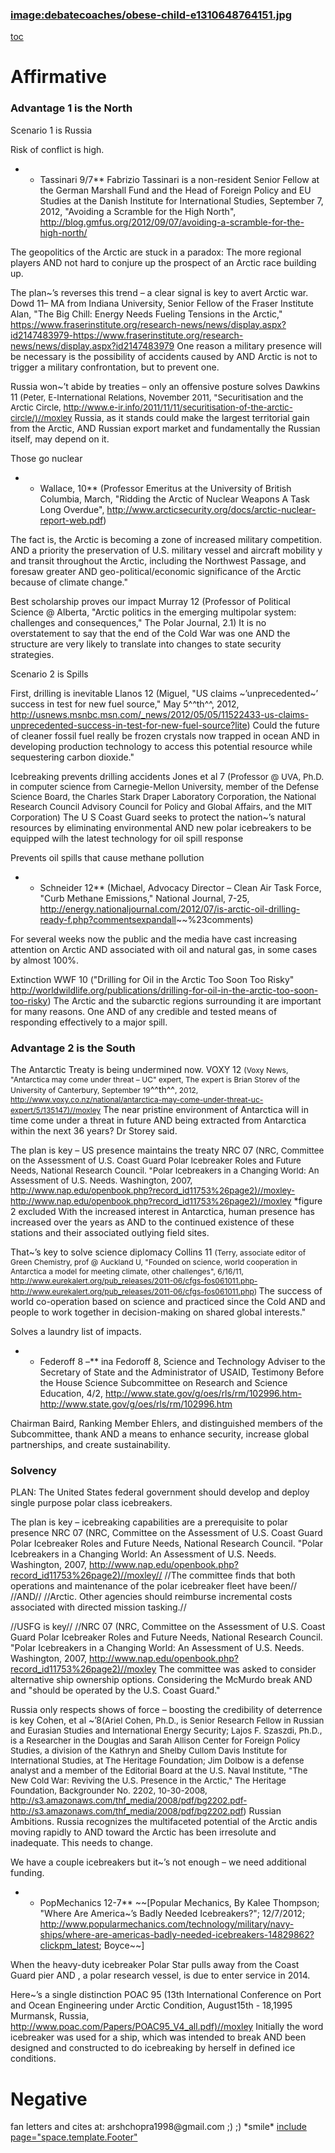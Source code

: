 ===[[image:debatecoaches/obese-child-e1310648764151.jpg]]=== 
[[toc]]
=Affirmative= 
=== === 
===Advantage 1 is the North=== 
Scenario 1 is Russia

Risk of conflict is high.
**Tassinari 9/7** Fabrizio Tassinari is a non-resident Senior Fellow at the German Marshall Fund and the Head of Foreign Policy and EU Studies at the Danish Institute for International Studies, September 7, 2012, "Avoiding a Scramble for the High North", http://blog.gmfus.org/2012/09/07/avoiding-a-scramble-for-the-high-north/
The geopolitics of the Arctic are stuck in a paradox: The more regional players
AND
not hard to conjure up the prospect of an Arctic race building up.

The plan~’s reverses this trend – a clear signal is key to avert Arctic war.
Dowd 11– MA from Indiana University, Senior Fellow of the Fraser Institute
Alan, "The Big Chill: Energy Needs Fueling Tensions in the Arctic," [[https://www.fraserinstitute.org/research-news/news/display.aspx?id2147483979-https://www.fraserinstitute.org/research-news/news/display.aspx?id2147483979]]
One reason a military presence will be necessary is the possibility of accidents caused by
AND
Arctic is not to trigger a military confrontation, but to prevent one.

Russia won~’t abide by treaties – only an offensive posture solves
Dawkins 11 <span style="font-size: 10pt;">(Peter, E-International Relations, November 2011, "Securitisation and the Arctic Circle, http://www.e-ir.info/2011/11/11/securitisation-of-the-arctic-circle/)//moxley</span>
Russia, as it stands could make the largest territorial gain from the Arctic,
AND
Russian export market and fundamentally the Russian itself, may depend on it.

Those go nuclear
**Wallace, 10** (Professor Emeritus at the University of British Columbia, March, "Ridding the Arctic of Nuclear Weapons A Task Long Overdue", http://www.arcticsecurity.org/docs/arctic-nuclear-report-web.pdf)
The fact is, the Arctic is becoming a zone of increased military competition.
AND
a priority the preservation of U.S. military vessel and aircraft mobility
y and transit throughout the Arctic, including the Northwest Passage, and foresaw greater
AND
geo-political/economic significance of the Arctic because of climate change."

Best scholarship proves our impact
Murray 12 (Professor of Political Science @ Alberta, "Arctic politics in the emerging multipolar system: challenges and consequences," The Polar Journal, 2.1)
It is no overstatement to say that the end of the Cold War was one
AND
the structure are very likely to translate into changes to state security strategies.

Scenario 2 is Spills

First, drilling is inevitable
Llanos 12 (Miguel, "US claims ~’unprecedented~’ success in test for new fuel source," May 5^^th^^, 2012, http://usnews.msnbc.msn.com/_news/2012/05/05/11522433-us-claims-unprecedented-success-in-test-for-new-fuel-source?lite)
Could the future of cleaner fossil fuel really be frozen crystals now trapped in ocean
AND
in developing production technology to access this potential resource while sequestering carbon dioxide."

Icebreaking prevents drilling accidents
Jones et al 7 <span style="font-size: 10pt;">(Professor @ UVA, Ph.D. in computer science from Carnegie-Mellon University, member of the Defense Science Board, the Charles Stark Draper Laboratory Corporation, the National Research Council Advisory Council for Policy and Global Affairs, and the MIT Corporation)</span>
The U S Coast Guard seeks to protect the nation~’s natural resources by eliminating environmental
AND
new polar icebreakers to be equipped wilh the latest technology for oil spill response

Prevents oil spills that cause methane pollution
**Schneider 12** (Michael, Advocacy Director – Clean Air Task Force, "Curb Methane Emissions," National Journal, 7-25, http://energy.nationaljournal.com/2012/07/is-arctic-oil-drilling-ready-f.php?commentsexpandall~~%23comments)
For several weeks now the public and the media have cast increasing attention on Arctic
AND
associated with oil and natural gas, in some cases by almost 100%.

Extinction
WWF 10 ("Drilling for Oil in the Arctic Too Soon Too Risky" http://worldwildlife.org/publications/drilling-for-oil-in-the-arctic-too-soon-too-risky)
The Arctic and the subarctic regions surrounding it are important for many reasons. One
AND
of any credible and tested means of responding effectively to a major spill.

===Advantage 2 is the South=== 

The Antarctic Treaty is being undermined now.
VOXY 12 <span style="font-size: 9pt;">(Voxy News, "Antarctica may come under threat – UC" expert, The expert is Brian Storev of the University of Canterbury, September 19</span>^^th^^<span style="font-size: 9pt;">, 2012, http://www.voxy.co.nz/national/antarctica-may-come-under-threat-uc-expert/5/135147)//moxley</span>
The near pristine environment of Antarctica will in time come under a threat in future
AND
being extracted from Antarctica within the next 36 years? Dr Storey said.

The plan is key – US presence maintains the treaty
NRC 07 <span style="font-size: 10pt;">(NRC, Committee on the Assessment of U.S. Coast Guard Polar Icebreaker Roles and Future Needs, National Research Council. "Polar Icebreakers in a Changing World: An Assessment of U.S. Needs. Washington, 2007, [[http://www.nap.edu/openbook.php?record_id11753%26page2)//moxley-http://www.nap.edu/openbook.php?record_id11753%26page2)//moxley]]</span> *figure 2 excluded
With the increased interest in Antarctica, human presence has increased over the years as
AND
to the continued existence of these stations and their associated outlying field sites.

That~’s key to solve science diplomacy
Collins 11 <span style="font-size: 9pt;">(Terry, associate editor of Green Chemistry, prof @ Auckland U, "Founded on science, world cooperation in Antarctica a model for meeting climate, other challenges", 6/16/11,</span>
<span style="font-size: 9pt;">[[http://www.eurekalert.org/pub_releases/2011-06/cfgs-fos061011.php-http://www.eurekalert.org/pub_releases/2011-06/cfgs-fos061011.php]]) </span>
The success of world co-operation based on science and practiced since the Cold
AND
and people to work together in decision-making on shared global interests."

Solves a laundry list of impacts.
**Federoff 8 –** ina Fedoroff 8, Science and Technology Adviser to the Secretary of State and the Administrator of USAID, Testimony Before the House Science Subcommittee on Research and Science Education, 4/2, [[http://www.state.gov/g/oes/rls/rm/102996.htm-http://www.state.gov/g/oes/rls/rm/102996.htm]]
Chairman Baird, Ranking Member Ehlers, and distinguished members of the Subcommittee, thank
AND
a means to enhance security, increase global partnerships, and create sustainability.

===Solvency=== 

PLAN: The United States federal government should develop and deploy single purpose polar class icebreakers.

The plan is key – icebreaking capabilities are a prerequisite to polar presence
NRC 07 (NRC, Committee on the Assessment of U.S. Coast Guard Polar Icebreaker Roles and Future Needs, National Research Council. "Polar Icebreakers in a Changing World: An Assessment of U.S. Needs. Washington, 2007, http://www.nap.edu/openbook.php?record_id11753%26page2)//moxley//
//The committee finds that both operations and maintenance of the polar icebreaker fleet have been//
//AND//
//Arctic. Other agencies should reimburse incremental costs associated with directed mission tasking.//

//USFG is key//
//NRC 07 (NRC, Committee on the Assessment of U.S. Coast Guard Polar Icebreaker Roles and Future Needs, National Research Council. "Polar Icebreakers in a Changing World: An Assessment of U.S. Needs. Washington, 2007, http://www.nap.edu/openbook.php?record_id11753%26page2)//moxley
The committee was asked to consider alternative ship ownership options. Considering the McMurdo break
AND
and "should be operated by the U.S. Coast Guard."

Russia only respects shows of force – boosting the credibility of deterrence is key
Cohen, et al ~’8<span style="font-size: 10pt;">(Ariel Cohen, Ph.D., is Senior Research Fellow in Russian and Eurasian Studies and International Energy Security; Lajos F. Szaszdi, Ph.D., is a Researcher in the Douglas and Sarah Allison Center for Foreign Policy Studies, a division of the Kathryn and Shelby Cullom Davis Institute for International Studies, at The Heritage Foundation; Jim Dolbow is a defense analyst and a member of the Editorial Board at the U.S. Naval Institute, "The New Cold War: Reviving the U.S. Presence in the Arctic," The Heritage Foundation, Backgrounder No. 2202, 10-30-2008, [[http://s3.amazonaws.com/thf_media/2008/pdf/bg2202.pdf-http://s3.amazonaws.com/thf_media/2008/pdf/bg2202.pdf]])</span>
Russian Ambitions. Russia recognizes the multifaceted potential of the Arctic andis moving rapidly to
AND
toward the Arctic has been irresolute and inadequate. This needs to change.

We have a couple icebreakers but it~’s not enough – we need additional funding.
**PopMechanics 12-7** ~~[Popular Mechanics, By Kalee Thompson; "Where Are America~’s Badly Needed Icebreakers?"; 12/7/2012; http://www.popularmechanics.com/technology/military/navy-ships/where-are-americas-badly-needed-icebreakers-14829862?clickpm_latest; Boyce~~]
When the heavy-duty icebreaker Polar Star pulls away from the Coast Guard pier
AND
, a polar research vessel, is due to enter service in 2014.

Here~’s a single distinction
POAC 95 (13th International Conference on Port and Ocean Engineering under Arctic Condition, August15th - 18,1995 Murmansk, Russia, http://www.poac.com/Papers/POAC95_V4_all.pdf)//moxley
Initially the word icebreaker was used for a ship, which was intended to break
AND
been designed and constructed to do icebreaking by herself in defined ice conditions.

=Negative= 
fan letters and cites at: arshchopra1998@gmail.com ;) ;) *smile*
[[include page="space.template.Footer"]]